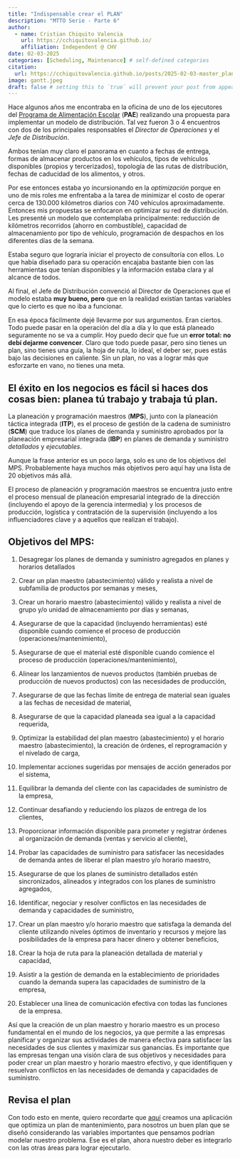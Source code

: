 ```yaml
---
title: "Indispensable crear el PLAN"
description: "MTTO Serie - Parte 6"
author:
  - name: Cristian Chiquito Valencia
    url: https://cchiquitovalencia.github.io/
    affiliation: Independent @ CHV
date: 02-03-2025
categories: [Scheduling, Maintenance] # self-defined categories
citation: 
  url: https://cchiquitovalencia.github.io/posts/2025-02-03-master_plan/
image: gantt.jpeg
draft: false # setting this to `true` will prevent your post from appearing on your listing page until you're ready!
---
```


Hace algunos años me encontraba en la oficina de uno de los ejecutores del [Programa de Alimentación Escolar](https://www.mineducacion.gov.co/1621/w3-printer-235135.html) (**PAE**) realizando una propuesta para implementar un modelo de distribución. Tal vez fueron 3 o 4 encuentros con dos de los principales responsables el *Director de Operaciones* y el *Jefe de Distribución*.

Ambos tenían muy claro el panorama en cuanto a fechas de entrega, formas de almacenar productos en los vehículos, tipos de vehículos disponibles (propios y tercerizados), topología de las rutas de distribución, fechas de caducidad de los alimentos, y otros.

Por ese entonces estaba yo incursionando en la *optimización* porque en uno de mis roles me enfrentaba a la tarea de minimizar el costo de operar cerca de 130.000 kilómetros diarios con 740 vehículos aproximadamente. Entonces mis propuestas se enfocaron en optimizar su red de distribución. Les presenté un modelo que contemplaba principalmente: reducción de kilómetros recorridos (ahorro en combustible), capacidad de almacenamiento por tipo de vehículo, programación de despachos en los diferentes días de la semana.

Estaba seguro que lograría iniciar el proyecto de consultoría con ellos. Lo que había diseñado para su operación encajaba bastante bien con las herramientas que tenían disponibles y la información estaba clara y al alcance de todos.

Al final, el Jefe de Distribución convenció al Director de Operaciones que el modelo estaba **muy bueno, pero** que en la realidad existían tantas variables que lo cierto es que no iba a funcionar.

En esa época fácilmente dejé llevarme por sus argumentos. Eran ciertos. Todo puede pasar en la operación del día a día y lo que está planeado seguramente no se va a cumplir. Hoy puedo decir que fue un **error total: no debí dejarme convencer**. Claro que todo puede pasar, pero sino tienes un plan, sino tienes una guía, la hoja de ruta, lo ideal, el deber ser, pues estás bajo las decisiones en caliente. Sin un plan, no vas a lograr más que esforzarte en vano, no tienes una meta.

::: callout-tip
## El éxito en los negocios es fácil si haces dos cosas bien: planea tú trabajo y trabaja tú plan.
:::

La planeación y programación maestros (**MPS**), junto con la planeación táctica integrada (**ITP**), es el proceso de gestión de la cadena de suministro (**SCM**) que traduce los planes de demanda y suministro aprobados por la planeación empresarial integrada (**IBP**) en planes de demanda y suministro *detallados* y *ejecutables*.

Aunque la frase anterior es un poco larga, solo es uno de los objetivos del MPS. Probablemente haya muchos más objetivos pero aquí hay una lista de 20 objetivos más allá.

El proceso de planeación y programación maestros se encuentra justo entre el proceso mensual de planeación empresarial integrado de la dirección (incluyendo el apoyo de la gerencia intermedia) y los procesos de producción, logística y contratación de la supervisión (incluyendo a los influenciadores clave y a aquellos que realizan el trabajo).

## Objetivos del MPS:

1.  Desagregar los planes de demanda y suministro agregados en planes y horarios detallados

2.  Crear un plan maestro (abastecimiento) válido y realista a nivel de subfamilia de productos por semanas y meses,

3.  Crear un horario maestro (abastecimiento) válido y realista a nivel de grupo y/o unidad de almacenamiento por días y semanas,

4.  Asegurarse de que la capacidad (incluyendo herramientas) esté disponible cuando comience el proceso de producción (operaciones/mantenimiento),

5.  Asegurarse de que el material esté disponible cuando comience el proceso de producción (operaciones/mantenimiento),

6.  Alinear los lanzamientos de nuevos productos (también pruebas de producción de nuevos productos) con las necesidades de producción,

7.  Asegurarse de que las fechas límite de entrega de material sean iguales a las fechas de necesidad de material,

8.  Asegurarse de que la capacidad planeada sea igual a la capacidad requerida,

9.  Optimizar la estabilidad del plan maestro (abastecimiento) y el horario maestro (abastecimiento), la creación de órdenes, el reprogramación y el nivelado de carga,

10. Implementar acciones sugeridas por mensajes de acción generados por el sistema,

11. Equilibrar la demanda del cliente con las capacidades de suministro de la empresa,

12. Continuar desafiando y reduciendo los plazos de entrega de los clientes,

13. Proporcionar información disponible para prometer y registrar órdenes al organización de demanda (ventas y servicio al cliente),

14. Probar las capacidades de suministro para satisfacer las necesidades de demanda antes de liberar el plan maestro y/o horario maestro,

15. Asegurarse de que los planes de suministro detallados estén sincronizados, alineados y integrados con los planes de suministro agregados,

16. Identificar, negociar y resolver conflictos en las necesidades de demanda y capacidades de suministro,

17. Crear un plan maestro y/o horario maestro que satisfaga la demanda del cliente utilizando niveles óptimos de inventario y recursos y mejore las posibilidades de la empresa para hacer dinero y obtener beneficios,

18. Crear la hoja de ruta para la planeación detallada de material y capacidad,

19. Asistir a la gestión de demanda en la establecimiento de prioridades cuando la demanda supera las capacidades de suministro de la empresa,

20. Establecer una línea de comunicación efectiva con todas las funciones de la empresa.

Así que la creación de un plan maestro y horario maestro es un proceso
fundamental en el mundo de los negocios, ya que permite a las empresas
planificar y organizar sus actividades de manera efectiva para satisfacer las necesidades de sus clientes y maximizar sus ganancias. Es importante que las empresas tengan una visión clara de sus objetivos y necesidades para poder crear un plan maestro y horario maestro efectivo, y que identifiquen y resuelvan conflictos en las necesidades de demanda y capacidades de suministro.

## Revisa el plan

Con todo esto en mente, quiero recordarte que [aquí](https://cchiquitovalencia.github.io/posts/2025-01-30-deploy_app_server/#fig-10) creamos una aplicación que optimiza un plan de mantenimiento, para nosotros un buen plan que se diseñó considerando las variables importantes que pensamos podrían modelar nuestro problema. Ese es el plan, ahora nuestro deber es integrarlo con las otras áreas para lograr ejecutarlo.
